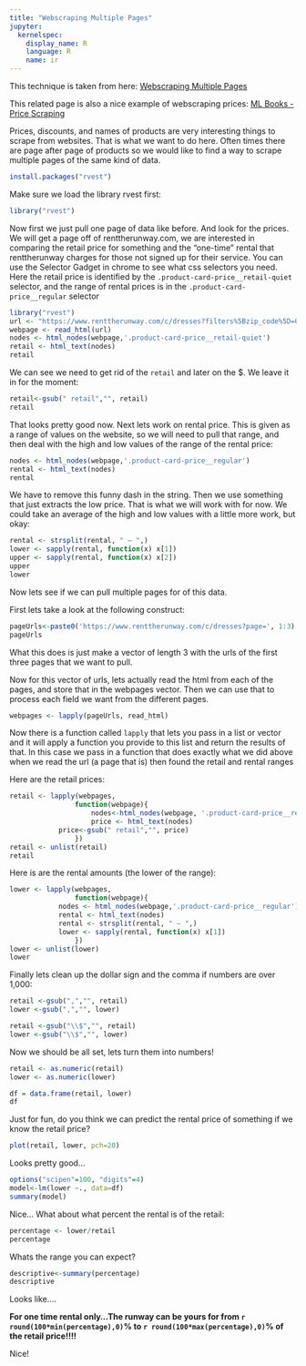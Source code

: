 ```yaml
---
title: "Webscraping Multiple Pages"
jupyter:
  kernelspec:
    display_name: R
    language: R
    name: ir
---
```


This technique is taken from here: [Webscraping Multiple Pages](https://rstudio-pubs-static.s3.amazonaws.com/287509_dde580b0adf94bae8a7994d7ae0cb849.html)

This related page is also a nice example of webscraping prices: [ML Books - Price Scraping](http://rpubs.com/Marcelobn/ML_books)

Prices, discounts, and names of products are very interesting things to scrape from websites. That is what we want to do here. Often times there are page after page of products so we would like to find a way to scrape multiple pages of the same kind of data.

```r
install.packages("rvest")
```

Make sure we load the library rvest first:

```r
library("rvest")
```

Now first we just pull one page of data like before. And look for the prices. We will get a page off of renttherunway.com, we are interested in comparing the retail price for something and the "one-time" rental that renttherunway charges for those not signed up for their service. You can use the Selector Gadget in chrome to see what css selectors you need. Here the retail price is identified by the `.product-card-price__retail-quiet` selector, and the range of rental prices is in the `.product-card-price__regular` selector

```r
library("rvest")
url <- "https://www.renttherunway.com/c/dresses?filters%5Bzip_code%5D=08601&sort=recommended&_=1565675148850&page=1"
webpage <- read_html(url)
nodes <- html_nodes(webpage,'.product-card-price__retail-quiet')
retail <- html_text(nodes)
retail
```

We can see we need to get rid of the ` retail` and later on the \$. We leave it in for the moment:

```r
retail<-gsub(" retail","", retail)
retail
```

That looks pretty good now. Next lets work on rental price. This is given as a range of values on the website, so we will need to pull that range, and then deal with the high and low values of the range of the rental price:

```r
nodes <- html_nodes(webpage,'.product-card-price__regular')
rental <- html_text(nodes)
rental
```

We have to remove this funny dash in the string. Then we use something that just extracts the low price. That is what we will work with for now. We could take an average of the high and low values with a little more work, but okay:

```r
rental <- strsplit(rental, " – ",)
lower <- sapply(rental, function(x) x[1])
upper <- sapply(rental, function(x) x[2])
upper
lower
```

Now lets see if we can pull multiple pages for of this data. 

First lets take a look at the following construct:

```r
pageUrls<-paste0('https://www.renttherunway.com/c/dresses?page=', 1:3)
pageUrls
```

What this does is just make a vector of length 3 with the urls of the first three pages that we want to pull.

Now for this vector of urls, lets actually read the html from each of the pages, and store that in the webpages vector. Then we can use that to process each field we want from the different pages.

```r
webpages <- lapply(pageUrls, read_html)
```

Now there is a function called `lapply` that lets you pass in a list or vector and it will apply a function you provide to this list and return the results of that. In this case we pass in a function that does exactly what we did above when we read the url (a page that is) then found the retail and rental ranges

Here are the retail prices:

```r
retail <- lapply(webpages,
                function(webpage){
                    nodes<-html_nodes(webpage, '.product-card-price__retail-quiet')
                    price <- html_text(nodes) 
		    price<-gsub(" retail","", price)
                })
retail <- unlist(retail)
retail
```

Here is are the rental amounts (the lower of the range):

```r
lower <- lapply(webpages,
                function(webpage){
		    nodes <- html_nodes(webpage,'.product-card-price__regular')
		    rental <- html_text(nodes)
		    rental <- strsplit(rental, " – ",)
		    lower <- sapply(rental, function(x) x[1])
                })
lower <- unlist(lower)
lower
```

Finally lets clean up the dollar sign and the comma if numbers are over 1,000:

```r
retail <-gsub(",","", retail)
lower <-gsub(",","", lower)

retail <-gsub("\\$","", retail)
lower <-gsub("\\$","", lower)
```

Now we should be all set, lets turn them into numbers!

```r
retail <- as.numeric(retail)
lower <- as.numeric(lower)
```

```r
df = data.frame(retail, lower)
df
```

Just for fun, do you think we can predict the rental price of something if we know the retail price?

```r
plot(retail, lower, pch=20)
```

Looks pretty good...

```r
options("scipen"=100, "digits"=4)
model<-lm(lower ~., data=df)
summary(model)
```

Nice... What about what percent the rental is of the retail:

```r
percentage <- lower/retail
percentage
```

Whats the range you can expect?

```r
descriptive<-summary(percentage)
descriptive
```

Looks like....

**For one time rental only...The runway can be yours for from `r round(100*min(percentage),0)`% to `r round(100*max(percentage),0)`% of the retail price!!!!**

Nice!

